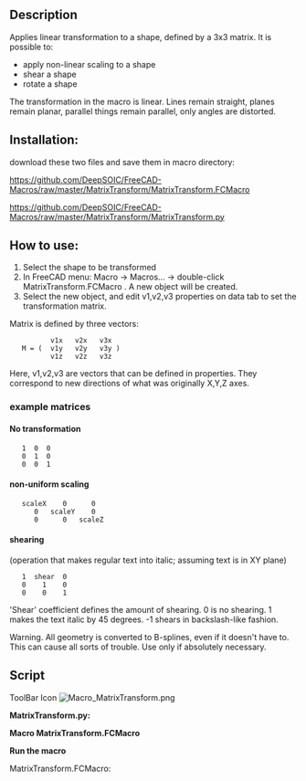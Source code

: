 <languages/>
{{Macro
|Name=MatrixTransform
|Icon=Macro_MatrixTransform.png
|Description=Applies linear transformation to a shape, defined by a 3x3 matrix. It is possible to: apply non-linear scaling to a shape, shear a shape, rotate a shape.<br/>{{ColoredText|#ff0000|#ffff00|This macro is composed of 2 macro: '''MatrixTransform.FCMacro''' (launcher) and '''MatrixTransform.py''' (executor).}}<br/>The '''.FCMacro''' is installed with AddonManager you must install the '''.py''' macro manually.<br/>Link of th two macros:<br/>[https://github.com/DeepSOIC/FreeCAD-Macros/raw/master/MatrixTransform/MatrixTransform.FCMacro MatrixTransform.FCMacro] (launcher)<br/>[https://github.com/DeepSOIC/FreeCAD-Macros/raw/master/MatrixTransform/MatrixTransform.py MatrixTransform.py] (executor)
|Author=DeepSOIC
|Version=1.1
|Date=2024-12-09
|FCVersion=All
|Download=[https://wiki.freecad.org/images/d/db/Macro_MatrixTransform.png ToolBar Icon]
}}

==Description==
Applies linear transformation to a shape, defined by a 3x3 matrix. It is possible to:
* apply non-linear scaling to a shape
* shear a shape
* rotate a shape

The transformation in the macro is linear. Lines remain straight, planes remain planar, parallel things remain parallel, only angles are distorted.

{{Codeextralink|https://raw.githubusercontent.com/DeepSOIC/FreeCAD-Macros/master/MatrixTransform/MatrixTransform.FCMacro}}

==Installation: ==
download these two files and save them in macro directory:

https://github.com/DeepSOIC/FreeCAD-Macros/raw/master/MatrixTransform/MatrixTransform.FCMacro

https://github.com/DeepSOIC/FreeCAD-Macros/raw/master/MatrixTransform/MatrixTransform.py

==How to use:==
# Select the shape to be transformed
# In FreeCAD menu: Macro -> Macros... -> double-click MatrixTransform.FCMacro . A new object will be created.
# Select the new object, and edit v1,v2,v3 properties on data tab to set the transformation matrix.

Matrix is defined by three vectors:

           v1x   v2x   v3x                  
    M = (  v1y   v2y   v3y )                  
           v1z   v2z   v3z                  
Here, v1,v2,v3 are vectors that can be defined in properties. They correspond
to new directions of what was originally X,Y,Z axes.

===example matrices===

====No transformation====
    1  0  0
    0  1  0
    0  0  1

====non-uniform scaling====
    scaleX    0      0
       0   scaleY    0
       0      0   scaleZ

====shearing====
(operation that makes regular text into italic; assuming text is in XY plane)
    1  shear  0
    0    1    0
    0    0    1
'Shear' coefficient defines the amount of shearing. 0 is no shearing. 1 makes
the text italic by 45 degrees. -1 shears in backslash-like fashion.


Warning. All geometry is converted to B-splines, even if it doesn't have to.
This can cause all sorts of trouble. Use only if absolutely necessary.

==Script==


ToolBar Icon [[Image:Macro_MatrixTransform.png]]

{{clear}}

'''MatrixTransform.py:'''
{{MacroCode|code=

#***************************************************************************
#*                                                                         *
#*   Copyright (c) 2015 2024 - Victor Titov (DeepSOIC)                     *
#*                                               <vv.titov@gmail.com>      *  
#*                                                                         *
#*   This program is free software; you can redistribute it and/or modify  *
#*   it under the terms of the GNU Lesser General Public License (LGPL)    *
#*   as published by the Free Software Foundation; either version 2 of     *
#*   the License, or (at your option) any later version.                   *
#*   for detail see the LICENCE text file.                                 *
#*                                                                         *
#*   This program is distributed in the hope that it will be useful,       *
#*   but WITHOUT ANY WARRANTY; without even the implied warranty of        *
#*   MERCHANTABILITY or FITNESS FOR A PARTICULAR PURPOSE.  See the         *
#*   GNU Library General Public License for more details.                  *
#*                                                                         *
#*   You should have received a copy of the GNU Library General Public     *
#*   License along with this program; if not, write to the Free Software   *
#*   Foundation, Inc., 59 Temple Place, Suite 330, Boston, MA  02111-1307  *
#*   USA                                                                   *
#*                                                                         *
#***************************************************************************

__title__="Macro MatrixTransform"
__author__ = "DeepSOIC"
__doc__ = '''
Macro MatrixTransform.
Distorts geometry according to vector transformation defined by the matrix.

Matrix is defined by three vectors:
       v1x   v2x   v3x                  
M = (  v1y   v2y   v3y )                  
       v1z   v2z   v3z                  
Here, v1,v2,v3 are vectors that can be defined in properties. They correspond
to new directions of what was originally X,Y,Z axes.

exmaple matrices:

No transformation:
1  0  0
0  1  0
0  0  1

non-uniform scaling:
scaleX    0      0
   0   scaleY    0
   0      0   scaleZ

shearing (operation that makes regular text into italic; assuming text is in XY
plane):
1  shear  0
0    1    0
0    0    1
('shear' coefficient defines the amount of shearing. 0 is no shearing. 1 makes
the text italic by 45 degrees. -1 shears in backslash-like fashion.)


Warning. All geometry is converted to B-splines, even if it doesn't have to.
This can cause all sorts of trouble. Use only if absolutely necessary.
'''

import FreeCAD as App
if App.GuiUp:
    import FreeCADGui as Gui
import Part

def makeMatrixTransformFeature():
    '''makeMatrixTransformFeature(): makes a MatrixTransform parametric feature object. Returns the new object.'''
    obj = App.ActiveDocument.addObject("Part::FeaturePython","Transform")
    MatrixTransform(obj)
    ViewProviderMatrixTransform(obj.ViewObject)
    return obj

class MatrixTransform:
    "The FuseCompound object"
    def __init__(self,obj):
        obj.addProperty("App::PropertyLink","Base","MatrixTransform","Input shape")
        obj.addProperty("App::PropertyVector","v1","MatrixTransform","Vector for new X axis; first column of transform matrix.")
        obj.addProperty("App::PropertyVector","v2","MatrixTransform","Vector for new Y axis; second column of transform matrix.")
        obj.addProperty("App::PropertyVector","v3","MatrixTransform","Vector for new Z axis; third column of transform matrix.")
        obj.v1 = App.Vector(1,0,0)
        obj.v2 = App.Vector(1,1,0)
        obj.v3 = App.Vector(0,0,1)
        obj.Proxy = self
        

    def execute(self,obj):
        v1 = obj.v1
        v2 = obj.v2
        v3 = obj.v3
        m = App.Matrix(  v1.x, v2.x, v3.x, 0,
                         v1.y, v2.y, v3.y, 0,
                         v1.z, v2.z, v3.z, 0,
                         0,    0,    0,    1   )
        obj.Shape = obj.Base.Shape.transformGeometry(m)

class ViewProviderMatrixTransform:
    
    def __init__(self,vobj):
        vobj.Proxy = self
       
    def getIcon(self):
        return ""

    def attach(self, vobj):
        self.ViewObject = vobj
        self.Object = vobj.Object
  
    def setEdit(self,vobj,mode):
        return False
    
    def unsetEdit(self,vobj,mode):
        return

    def __getstate__(self):
        return None

    def __setstate__(self,state):
        return None

    def claimChildren(self):
        return [self.Object.Base]
        
    def onDelete(self, feature, subelements): # subelements is a tuple of strings
        try:
            self.Object.Base.ViewObject.show()
        except Exception as err:
            App.Console.PrintError("Error in onDelete: " + str(err)) #err.message
        return True

def run():
    sel = Gui.Selection.getSelection()
    try:
        if len(sel) != 1:
            raise Exception("Select a shape to transform, first! Then run this macro.")
        obj = makeMatrixTransformFeature()
        obj.Base = sel[0]
        obj.Proxy.execute(obj)
    except Exception as err:
        from PySide import QtGui
        mb = QtGui.QMessageBox()
        mb.setIcon(mb.Icon.Warning)
        mb.setText(str(err)) #err.message
        mb.setWindowTitle("Macro MatrixTransform")
        mb.exec_()
        App.Console.PrintError("Error in onDelete: " + str(err)) #err.message

##import MatrixTransform
##MatrixTransform.run()
}}

'''Macro MatrixTransform.FCMacro'''

{{MacroCode|code=
#***************************************************************************
#*                                                                         *
#*   Copyright (c) 2015 - Victor Titov (DeepSOIC)                          *
#*                                               <vv.titov@gmail.com>      *  
#*                                                                         *
#*   This program is free software; you can redistribute it and/or modify  *
#*   it under the terms of the GNU Lesser General Public License (LGPL)    *
#*   as published by the Free Software Foundation; either version 2 of     *
#*   the License, or (at your option) any later version.                   *
#*   for detail see the LICENCE text file.                                 *
#*                                                                         *
#*   This program is distributed in the hope that it will be useful,       *
#*   but WITHOUT ANY WARRANTY; without even the implied warranty of        *
#*   MERCHANTABILITY or FITNESS FOR A PARTICULAR PURPOSE.  See the         *
#*   GNU Library General Public License for more details.                  *
#*                                                                         *
#*   You should have received a copy of the GNU Library General Public     *
#*   License along with this program; if not, write to the Free Software   *
#*   Foundation, Inc., 59 Temple Place, Suite 330, Boston, MA  02111-1307  *
#*   USA                                                                   *
#*                                                                         *
#***************************************************************************

__title__="Macro MatrixTransform"
__author__ = "DeepSOIC"
__doc__ = '''
Macro MatrixTransform.
Distorts geometry according to vector transformation defined by the matrix.

Matrix is defined by three vectors:
       v1x   v2x   v3x                  
M = (  v1y   v2y   v3y )                  
       v1z   v2z   v3z                  
Here, v1,v2,v3 are vectors that can be defined in properties. They correspond
to new directions of what was originally X,Y,Z axes.

exmaple matrices:

No transformation:
1  0  0
0  1  0
0  0  1

non-uniform scaling:
scaleX    0      0
   0   scaleY    0
   0      0   scaleZ

shearing (operation that makes regular text into italic; assuming text is in XY
plane):
1  shear  0
0    1    0
0    0    1
('shear' coefficient defines the amount of shearing. 0 is no shearing. 1 makes
the text italic by 45 degrees. -1 shears in backslash-like fashion.)


Instruciotns:
Select the object to be sheared, then run the macro. A new object will be
created, with shear matrix filled in by default. Edit values of v1, v2, v3 to
change the behavior.

Warning. All geometry is converted to B-splines, even if it doesn't have to.
This can cause all sorts of trouble. Use only if absolutely necessary.
'''

import MatrixTransform
MatrixTransform.run()


}}

'''Run the macro'''

MatrixTransform.FCMacro:
{{Code|code=
import MatrixTransform
MatrixTransform.run()
}}